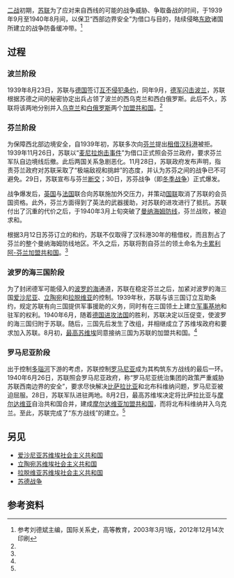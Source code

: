 {{Refimprove|条目：东方战线（苏联）|time=2014-07-05}}
[[第二次世界大战|二战]]初期，[[苏联|苏联]]为了应对来自西线的可能的战争威胁、争取备战的时间，于1939年9月至1940年8月间，以保卫“西部边界安全”为借口与目的，陆续侵略[[东欧|东欧]]诸国所建立的战争防备缓冲带。<ref name="ldb">参考刘德斌主编，国际关系史，高等教育，2003年3月1版，2012年12月14次印刷</ref>{{rp|312}}
== 过程 ==
=== 波兰阶段 ===
1939年8月23日，苏联与[[德国|德国]]签订[[苏德互不侵犯条约|互不侵犯条约]]，同年9月，[[德国国防军|德军]][[闪电战|闪击]][[波兰|波兰]]，苏联根据苏德之间的秘密协定出兵占领了波兰的西乌克兰和西白俄罗斯。此后不久，苏联将该两地分别并入[[乌克兰苏维埃社会主义共和国|乌克兰]]和[[白俄罗斯苏维埃社会主义共和国|白俄罗斯]]两个[[苏联加盟共和国|加盟共和国]]。<ref name="ldb"/>{{rp|306-307}}{{rp|312}}

=== 芬兰阶段 ===
{{main|冬季战争}}
为保障西北部边境安全，自1939年初，苏联多次向[[芬兰|芬兰]]提出[[租借|租借]][[汉科|汉科港]]被拒。1939年11月26日，苏联以“[[麦尼拉炮击事件|麦尼拉炮击事件]]”为借口正式照会芬兰政府，要求芬兰军队自边境线后撤。此后两国关系急剧恶化。11月28日，苏联政府发布声明，指责芬兰政府对苏联采取了“极端敌视和挑衅”的态度，并认为苏芬之间的战争已不可避免。29日，苏联宣布与芬兰[[外交#断交|断交]]；30日，苏芬战争（即[[冬季战争|冬季战争]]）正式爆发。

战争爆发后，[[英国|英国]]与[[法国|法国]]联合向苏联施加外交压力，并策动[[国际联盟|国联]]取消了苏联的会员国资格。此外，芬兰方面得到了英法的武器援助，对苏联的进攻进行了抵抗。苏联付出了沉重的代价之后，于1940年3月上旬突破了[[曼纳海姆防线|曼纳海姆防线]]，芬兰战败，被迫求和。

根据3月12日苏芬订立的和约，苏联不仅取得了汉科港30年的租借权，而且割占了芬兰的整个曼纳海姆防线地区。不久之后，苏联将割自芬兰的领土命名为[[卡累利阿-芬兰苏维埃社会主义共和国|卡累利阿-芬兰加盟共和国]]。<ref name="ldb"/>{{rp|312-313}}

=== 波罗的海三国阶段 ===
为了封闭德军可能侵入的[[波罗的海|波罗的海]]通道，苏联在稳定芬兰之后，加紧对波罗的海三国[[爱沙尼亚|爱沙尼亚]]、[[立陶宛|立陶宛]]和[[拉脱维亚|拉脱维亚]]的控制。1939年秋，苏联与该三国订立互助条约，规定苏联有向三国提供军事援助的义务，同时有在三国领土上建立[[军事基地|军事基地]]和驻军的权利。1940年6月，随着[[法国战役|德国进攻法国]]的胜利，苏联决定以压促变，使波罗的海三国归附于苏联。随后，三国先后发生了改组，并相继成立了苏维埃政府和要求加入苏联。8月初，[[最高苏维埃|最高苏维埃]]同意接纳三国为苏联的加盟共和国。<ref name="ldb"/>{{rp|313}}
=== 罗马尼亚阶段 ===
出于控制[[多瑙河|多瑙河]]下游的考虑，苏联控制[[罗马尼亚王国|罗马尼亚]]成为其构筑东方战线的最后一环。1940年6月26日，苏联照会罗马尼亚政府，称“罗马尼亚统治集团的政策严重威胁苏联西南边界的安全”，要求尽快解决[[比萨拉比亚|比萨拉比亚]]和北布科维纳问题，罗马尼亚被迫屈服。28日，苏联军队进驻两地。8月2日，最高苏维埃决定将比萨拉比亚与[[摩尔达维亚|摩尔达维亚]]自治共和国合并，建成[[摩尔达维亚苏维埃社会主义共和国|摩尔达维亚加盟共和国]]，而将北布科维纳并入乌克兰。至此，苏联完成了“东方战线”的建立。<ref name="ldb"/>{{rp|313}}

== 另见 ==
*[[爱沙尼亚苏维埃社会主义共和国|爱沙尼亚苏维埃社会主义共和国]]
*[[立陶宛苏维埃社会主义共和国|立陶宛苏维埃社会主义共和国]]
*[[拉脱维亚苏维埃社会主义共和国|拉脱维亚苏维埃社会主义共和国]]
*[[苏德战争|苏德战争]]
== 参考资料 ==
{{reflist}}
{{苏联主题}}